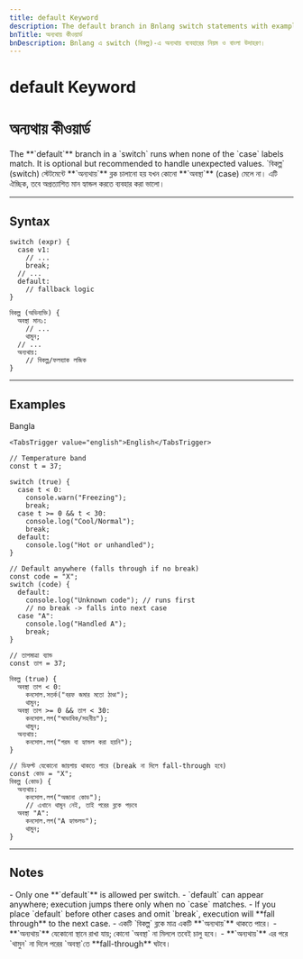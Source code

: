 ```yaml
---
title: default Keyword
description: The default branch in Bnlang switch statements with examples in Bangla and English.
bnTitle: অন্যথায় কীওয়ার্ড
bnDescription: Bnlang এ switch (বিকল্প)-এ অন্যথায় ব্যবহারের নিয়ম ও বাংলা উদাহরণ।
---
```


# <I18nEnglish>default Keyword</I18nEnglish>
# <I18nBangla>অন্যথায় কীওয়ার্ড</I18nBangla>


<I18nEnglish>
The **`default`** branch in a `switch` runs when none of the `case` labels match.  
It is optional but recommended to handle unexpected values.
</I18nEnglish>

<I18nBangla>
`বিকল্প` (switch) স্টেটমেন্টে **`অন্যথায়`** ব্লক চালানো হয় যখন কোনো **`অবস্থা`** (case) মেলে না।  
এটি ঐচ্ছিক, তবে অপ্রত্যাশিত মান হ্যান্ডল করতে ব্যবহার করা ভালো।
</I18nBangla>



---

## Syntax

<I18nEnglish>

```bnl
switch (expr) {
  case v1:
    // ...
    break;
  // ...
  default:
    // fallback logic
}
```
</I18nEnglish>

<I18nBangla>

```bnl
বিকল্প (অভিব্যক্তি) {
  অবস্থা মান১:
    // ...
    থামুন;
  // ...
  অন্যথায়:
    // বিকল্প/ফলব্যাক লজিক
}
```
</I18nBangla>



---

## Examples

<Tabs defaultValue="bangla" className="w-full">
  <TabsList>
    <TabsTrigger value="bangla">Bangla</TabsTrigger>
    
    <TabsTrigger value="english">English</TabsTrigger>
  </TabsList>

  <TabsContent value="english">

```bnl
// Temperature band
const t = 37;

switch (true) {
  case t < 0:
    console.warn("Freezing");
    break;
  case t >= 0 && t < 30:
    console.log("Cool/Normal");
    break;
  default:
    console.log("Hot or unhandled");
}

// Default anywhere (falls through if no break)
const code = "X";
switch (code) {
  default:
    console.log("Unknown code"); // runs first
    // no break -> falls into next case
  case "A":
    console.log("Handled A");
    break;
}
```
  </TabsContent>

  <TabsContent value="bangla">

```bnl
// তাপমাত্রা ব্যান্ড
const তাপ = 37;

বিকল্প (true) {
  অবস্থা তাপ < 0:
    কনসোল.সতর্ক("বরফ জমার মতো ঠাণ্ডা");
    থামুন;
  অবস্থা তাপ >= 0 && তাপ < 30:
    কনসোল.লগ("স্বাভাবিক/সহনীয়");
    থামুন;
  অন্যথায়:
    কনসোল.লগ("গরম বা হ্যান্ডল করা হয়নি");
}

// ডিফল্ট যেকোনো জায়গায় থাকতে পারে (break না দিলে fall-through হবে)
const কোড = "X";
বিকল্প (কোড) {
  অন্যথায়:
    কনসোল.লগ("অজানা কোড");
    // এখানে থামুন নেই, তাই পরের ব্লকে পড়বে
  অবস্থা "A":
    কনসোল.লগ("A হ্যান্ডলড");
    থামুন;
}
```
  </TabsContent>

  
</Tabs>

---

## Notes

<I18nEnglish>
- Only one **`default`** is allowed per switch.  
- `default` can appear anywhere; execution jumps there only when no `case` matches.  
- If you place `default` before other cases and omit `break`, execution will **fall through** to the next case.
</I18nEnglish>

<I18nBangla>
- একটি `বিকল্প` ব্লকে মাত্র একটি **`অন্যথায়`** থাকতে পারে।  
- **`অন্যথায়`** যেকোনো স্থানে রাখা যায়; কোনো `অবস্থা` না মিললে তবেই চালু হবে।  
- **`অন্যথায়`** এর পরে `থামুন` না দিলে পরের `অবস্থা`তে **fall-through** ঘটবে।
</I18nBangla>


